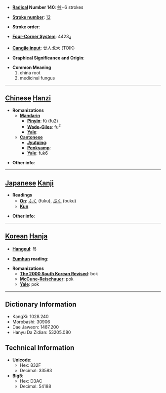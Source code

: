 * '''[[Wiktionary:Chinese radical index| Radical]] Number 140''': [[Wiktionary:Chinese radical index 艸|艸]]+6 strokes

* '''[[Wiktionary:Chinese total strokes index|Stroke number]]''': [[Wiktionary:Chinese total strokes index 12|12]]

* '''Stroke order''': 

* '''[[Wiktionary:Chinese four corner index|Four-Corner System]]''': 4423<sub>4</sub>

* '''[[Wiktionary:Chinese Cangjie index|Cangjie input]]''': 廿人戈大 (TOIK)

* '''Graphical Significance and Origin''': 

* '''Common Meaning'''
*#china root
*# medicinal fungus


----

== [[Chinese]] [[Hanzi]] ==

* '''Romanizations'''
** '''[[Mandarin]]'''
*** '''[[Pinyin]]''': fú (fu2)
*** '''[[Wade-Giles]]''': fu<sup>2</sup>
*** '''[[Yale]]''': 
** '''[[Cantonese]]'''
*** '''[[Jyutping]]''':
*** '''[[Penkyamp]]''': 
*** '''[[Yale]]''': fuk6

* '''Other info''': 

----

== [[Japanese]] [[Kanji]] ==

* '''Readings'''
** '''[[On]]''': [[ふく]] (fuku), [[ぶく]] (buku)
** '''[[Kun]]''': 

* '''Other info''':  

----

== [[Korean]] [[Hanja]] ==

* '''[[Hangeul]]''': 복

* '''[[Eumhun]] reading''': 

* '''Romanizations'''
** '''[[The 2000 South Korean Revised Romanization|The 2000 South Korean Revised]]''': bok
** '''[[McCune-Reischauer]]''': pok
** '''[[Yale]]''': pok

----

== Dictionary Information ==

* KangXi: 1028.240
* Morobashi: 30906
* Dae Jaweon: 1487.200
* Hanyu Da Zidian: 53205.080

== Technical Information ==

* '''Unicode''':
** Hex: 832F
** Decimal: 33583
* '''Big5''':
** Hex: D3AC
** Decimal: 54188